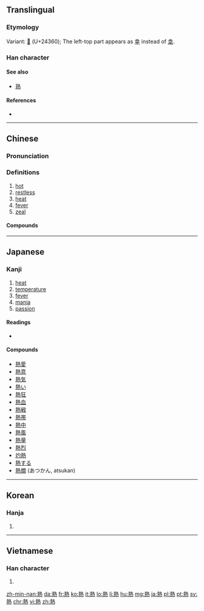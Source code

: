 {{also|热}}
==Translingual==

===Etymology===
{{Han compound|埶|火|c1=p|c2=s|t2=fire|ls=psc|alt2=灬}}

Variant: [[𤍠]] (U+24360); The left-top part appears as [[幸]] instead of [[坴]].

===Han character===
{{Han char|rn=86|rad=火|as=11|sn=15|four=4533<sub>1</sub>|canj=土戈火 (GIF)}}

====See also====
* [[熟]] <!-- Graphically similar -->

====References====
* {{Han ref|kx=0681.080|dkj=19360|dj=1092.240|hdz=32230.100|uh=71B1|ud=29105|bh=BCF6|bd=48374}}

----

==Chinese==
{{zh-forms|s=热}}

===Pronunciation===
{{zh-pron
|m=rè
|c=jit6
|h=pfs=ngie̍t
|mn=jia̍t/joa̍h/loa̍h
|w=5nyiq
|ma=y
|mc=y
|oc=y
|cat=a,n
}}

===Definitions===
{{zh-hanzi}}

# [[hot]]
# [[restless]]
# [[heat]]
# [[fever]]
# [[zeal]]

====Compounds====
{{der5
| {{zh-l|熱愛}}
| {{zh-l|灼熱}}
| {{zh-l|熱病}}
| {{zh-l|熱補}}
| {{zh-l|熱菜}}
| {{zh-l|熱腸}}
| {{zh-l|熱潮}}
| {{zh-l|熱忱}}
| {{zh-l|熱誠}}
| {{zh-l|熱處理}}
| {{zh-l|熱帶}}
| {{zh-l|熱帶魚}}
| {{zh-l|熱導體}}
| {{zh-l|熱點}}
| {{zh-l|熱電廠}}
| {{zh-l|熱點堆}}
| {{zh-l|熱電站}}
| {{zh-l|熱度}}
| {{zh-l|熱風}}
| {{zh-l|熱敷}}
| {{zh-l|熱服}}
| {{zh-l|熱輻射}}
| {{zh-l|熱功當量}}
| {{zh-l|熱狗}}
| {{zh-l|熱鍋上的螞蟻}}
| {{zh-l|熱核反應}}
| {{zh-l|熱核武器}}
| {{zh-l|熱烘烘}}
| {{zh-l|熱乎}}
| {{zh-l|熱呼}}
| {{zh-l|熱乎乎}}
| {{zh-l|熱火}}
| {{zh-l|熱火朝天}}
| {{zh-l|熱和}}
| {{zh-l|熱加工}}
| {{zh-l|熱勁}}
| {{zh-l|熱勁兒}}
| {{zh-l|熱辣辣}}
| {{zh-l|熱浪}}
| {{zh-l|熱淚}}
| {{zh-l|熱淚盈眶}}
| {{zh-l|熱力}}
| {{zh-l|熱力學}}
| {{zh-l|熱戀}}
| {{zh-l|熱量}}
| {{zh-l|熱烈}}
| {{zh-l|熱流}}
| {{zh-l|熱門}}
| {{zh-l|熱門貨}}
| {{zh-l|熱鬧}}
| {{zh-l|熱能}}
| {{zh-l|熱噴噴}}
| {{zh-l|熱氣}}
| {{zh-l|熱氣球}}
| {{zh-l|熱切}}
| {{zh-l|熱情}}
| {{zh-l|熱容量}}
| {{zh-l|熱身賽}}
| {{zh-l|熱水}}
| {{zh-l|熱水袋}}
| {{zh-l|熱水瓶}}
| {{zh-l|熱水器}}
| {{zh-l|熱塑性}}
| {{zh-l|熱騰騰}}
| {{zh-l|熱天}}
| {{zh-l|熱土}}
| {{zh-l|熱望}}
| {{zh-l|熱線}}
| {{zh-l|熱線電話}}
| {{zh-l|熱銷}}
| {{zh-l|熱心}}
| {{zh-l|熱心腸}}
| {{zh-l|熱心腸兒}}
| {{zh-l|熱學}}
| {{zh-l|熱血}}
| {{zh-l|熱血動物}}
| {{zh-l|熱藥}}
| {{zh-l|熱飲}}
| {{zh-l|熱源}}
| {{zh-l|熱戰}}
| {{zh-l|熱障}}
| {{zh-l|熱中}}
| {{zh-l|熱衷}}
}}

{{zh-cat|Beginning}}

----

==Japanese==

===Kanji===
{{ja-kanji|grade=4|rs=火11}}

# [[heat]]
# [[temperature]]
# [[fever]]
# [[mania]]
# [[passion]]

====Readings====
* {{ja-readings|goon=[[ねつ]] (netsu), [[ねち]] (nechi)|kanon=[[ぜつ]] (zetsu)|kun=[[あつい]] ([[熱い]], atsui)}}

====Compounds====
{{der-top}}
* [[熱愛]]
* [[熱意]]
* [[熱気]]
* [[熱い]]
* [[熱狂]]
* [[熱血]]
* [[熱戦]]
* [[熱帯]]
* [[熱中]]
* [[熱風]]
* [[熱量]]
* [[熱烈]]
* [[灼熱]]
* [[熱する]]
* [[熱燗]] (あつかん, atsukan)
{{der-bottom}}

----

==Korean==

===Hanja===
{{ko-hanja|hangeul=열|eumhun=|mr=yŏl|y=yel}}

# {{defn|lang=ko|sort=火11}}

----

==Vietnamese==

===Han character===
{{vi-hantu|[[nhiệt]], [[nhét]], [[nhẹt]]|rs=火11}}

# {{defn|lang=vi|sort=火11}}

[[zh-min-nan:熱]]
[[da:熱]]
[[fr:熱]]
[[ko:熱]]
[[it:熱]]
[[lo:熱]]
[[li:熱]]
[[hu:熱]]
[[mg:熱]]
[[ja:熱]]
[[pl:熱]]
[[pt:熱]]
[[sv:熱]]
[[chr:熱]]
[[vi:熱]]
[[zh:熱]]